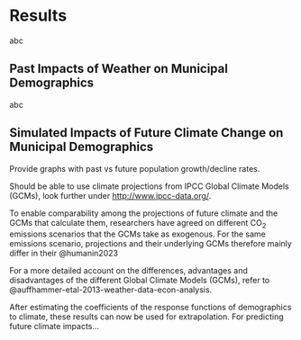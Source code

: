 # Results

abc

## Past Impacts of Weather on Municipal Demographics

abc

## Simulated Impacts of Future Climate Change on Municipal Demographics

Provide graphs with past vs future population growth/decline rates.

Should be able to use climate projections from IPCC Global Climate Models (GCMs), look further under [http://www.ipcc-data.org/]().

To enable comparability among the projections of future climate and the GCMs that calculate them, researchers have agreed on different CO~2~ emissions scenarios that the GCMs take as exogenous.
For the same emissions scenario, projections and their underlying GCMs therefore mainly differ in their @humanin2023

For a more detailed account on the differences, advantages and disadvantages of the different Global Climate Models (GCMs), refer to @auffhammer-etal-2013-weather-data-econ-analysis.

After estimating the coefficients of the response functions of demographics to climate, these results can now be used for extrapolation.
For predicting future climate impacts...
